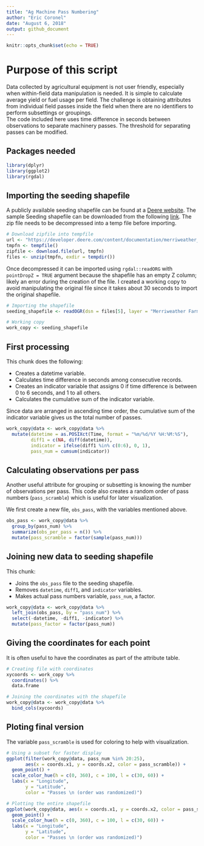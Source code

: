 ```yaml
---
title: "Ag Machine Pass Numbering"
author: "Eric Coronel"
date: "August 6, 2018"
output: github_document
---
```


```r
knitr::opts_chunk$set(echo = TRUE)
```

# Purpose of this script

Data collected by agricultural equipment is not user friendly, especially when within-field data manipulation is needed. It is simple to calculate average yield or fuel usage per field. The challenge is obtaining attributes from individual field passes inside the field when there are no identifiers to perform subsettings or groupings.  
The code included here uses time difference in seconds between observations to separate machinery passes. The threshold for separating passes can be modified.

## Packages needed
```r

library(dplyr)
library(ggplot2)
library(rgdal)

```

## Importing the seeding shapefile

A publicly available seeding shapefile can be found at a [Deere website](https://developer.deere.com/#!documentation&doc=.%2Fmyjohndeere%2FfieldOperations.htm&anchor=). The sample Seeding shapefile can be downloaded from the following [link](https://developer.deere.com/content/documentation/merriweather_seeding.zip). The zip file needs to be decompressed into a temp file before importing. 

```r
# Download zipfile into tempfile
url <- "https://developer.deere.com/content/documentation/merriweather_seeding.zip"
tmpfn <- tempfile()
zipfile <- download.file(url, tmpfn)
files <- unzip(tmpfn, exdir = tempdir())
```

Once decompressed it can be imported using `rgdal::readORG` with `pointDropZ = TRUE` argument because the shapefile has an empty Z column; likely an error during the creation of the file. I created a working copy to avoid manipulating the original file since it takes about 30 seconds to import the original shapefile.

```r
# Importing the shapefile
seeding_shapefile <- readOGR(dsn = files[5], layer = "Merriweather Farms-JT-01-Corn", pointDropZ = TRUE)

# Working copy
work_copy <- seeding_shapefile
```

## First processing

This chunk does the following:

* Creates a datetime variable.
* Calculates time difference in seconds among consecutive records.
* Creates an indicator variable that assigns 0 if time difference is between 0 to 6 seconds, and 1 to all others.
* Calculates the cumulative sum of the indicator variable.   

Since data are arranged in ascending time order, the cumulative sum of the indicator variable gives us the total number of passes.

```r

work_copy@data <- work_copy@data %>%
  mutate(datetime = as.POSIXct(Time, format = "%m/%d/%Y %H:%M:%S"),
         diff1 = c(NA, diff(datetime)),
         indicator = ifelse(diff1 %in% c(0:6), 0, 1),
         pass_num = cumsum(indicator))

```

## Calculating observations per pass

Another useful attribute for grouping or subsetting is knowing the number of observations per pass. This code also creates a random order of pass numbers (`pass_scramble`) which is useful for later visualization.

We first create a new file, `obs_pass`, with the variables mentioned above. 

```r

obs_pass <- work_copy@data %>%
  group_by(pass_num) %>%
  summarize(obs_per_pass = n()) %>%
  mutate(pass_scramble = factor(sample(pass_num)))

```

## Joining new data to seeding shapefile

This chunk:

* Joins the `obs_pass` file to the seeding shapefile.
* Removes `datetime`, `diff1`, and `indicator` variables.
* Makes actual pass numbers variable, `pass_num`, a factor.

```r

work_copy@data <- work_copy@data %>%
  left_join(obs_pass, by = "pass_num") %>%
  select(-datetime, -diff1, -indicator) %>%
  mutate(pass_factor = factor(pass_num))

```

## Giving the coordinates for each point

It is often useful to have the coordinates as part of the attribute table.

```r

# Creating file with coordinates
xycoords <- work_copy %>%
  coordinates() %>%
  data.frame

# Joining the coordinates with the shapefile
work_copy@data <- work_copy@data %>%
  bind_cols(xycoords)

```

## Ploting final version

The variable `pass_scramble` is used for coloring to help with visualization.

```r

# Using a subset for faster display
ggplot(filter(work_copy@data, pass_num %in% 20:25), 
       aes(x = coords.x1, y = coords.x2, color = pass_scramble)) +
  geom_point() +
  scale_color_hue(h = c(0, 360), c = 100, l = c(30, 60)) +
  labs(x = "Longitude",
       y = "Latitude",
       color = "Passes \n (order was randomized)")

# Plotting the entire shapefile
ggplot(work_copy@data, aes(x = coords.x1, y = coords.x2, color = pass_scramble)) +
  geom_point() +
  scale_color_hue(h = c(0, 360), c = 100, l = c(30, 60)) +
  labs(x = "Longitude",
       y = "Latitude",
       color = "Passes \n (order was randomized)")

```